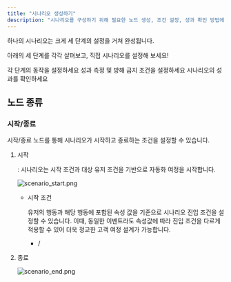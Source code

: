 ```yaml
---
title: "시나리오 생성하기"
description: "시나리오를 구성하기 위해 필요한 노드 생성, 조건 설정, 성과 확인 방법에 대해 알아보세요!"
---
```


하나의 시나리오는 크게 세 단계의 설정을 거쳐 완성됩니다.

아래의 세 단계를 각각 살펴보고, 직접 시나리오를 설정해 보세요\!

<Card title="노드 생성하기" icon="share-nodes" color="#2f7cb3">
  각 단계의 동작을 설정하세요
</Card>

<Card title="글로벌 조건 설정하기" icon="gear" color="#2f7cb3">
  성과 측정 및 방해 금지 조건을 설정하세요
</Card>

<Card title="성과 확인하기" icon="circle-check" color="#2f7cb3">
  시나리오의 성과를 확인하세요
</Card>

## 노드 종류

### 시작/종료

시작/종료 노드를 통해 시나리오가 시작하고 종료하는 조건을 설정할 수 있습니다.

1. 시작

   : 시나리오는 시작 조건과 대상 유저 조건을 기반으로 자동화 여정을 시작합니다.

   ![scenario_start.png](/images/scenario_start.png)
   - 시작 조건

     유저의 행동과 해당 행동에 포함된 속성 값을 기준으로 시나리오 진입 조건을 설정할 수 있습니다. 이때, 동일한 이벤트라도 속성값에 따라 진입 조건을 다르게 적용할 수 있어 더욱 정교한 고객 여정 설계가 가능합니다.
     - /
2. 종료

   ![scenario_end.png](/images/scenario_end.png)